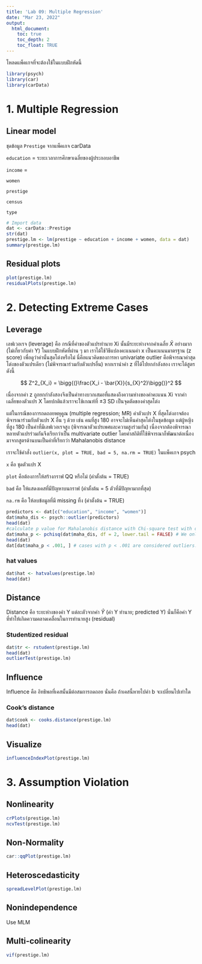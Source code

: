 ```yaml
---
title: 'Lab 09: Multiple Regression'
date: "Mar 23, 2022"
output:
  html_document:
    toc: true
    toc_depth: 2
    toc_float: TRUE
---
```


โหลดแพ็คเกจที่จะต้องใช้ในแบบฝึกหัดนี้

```r
library(psych)
library(car)
library(carData)
```

# 1. Multiple Regression

## Linear model

ชุดข้อมูล `Prestige` จากแพ็คเกจ carData

`education` = ระยะเวลาการศึกษาเฉลี่ยของผู้ประกอบอาชีพ

`income` =

`women`

`prestige`

`census`

`type`

```r
# Import data 
dat <- carData::Prestige
str(dat)
prestige.lm <- lm(prestige ~ education + income + women, data = dat)
summary(prestige.lm)
```

## Residual plots

```r
plot(prestige.lm)
residualPlots(prestige.lm)
```

# 2. Detecting Extreme Cases

## Leverage

เลฟเวอเรจ (leverage) คือ กรณีที่ค่าของตัวแปรทำนาย Xi นั้นมีระยะห่างจากค่าเฉลี่ย $\bar{X}$ อย่างมาก (ไม่เกี่ยวกับค่า Y) ในแบบฝึกหัดที่ผ่าน ๆ มา เราได้ใช้วิธีแปลงคะแนนค่า x เป็นคะแนนมาตรฐาน (z score) เพื่อดูว่าค่านั้นสุดโต่งหรือไม่ นี่คือแนวคิดของการหา univariate outlier คือพิจารณาค่าสุดโต่งของตัวแปรเดียว (ไม่พิจารณาร่วมกับตัวแปรอื่น) หากเรานำค่า z ที่ได้ไปยกกำลังสอง เราจะได้สูตรดังนี้

$$
Z^2_{X_i} = \bigg{(}\frac{X_i - \bar{X}}{s_{X}^2}\bigg{)}^2
$$

เนื่องจากค่า z ถูกยกกำลังสองจึงเป็นค่าทางบวกเสมอที่แสดงถึงความห่างของค่าคะแนน Xi จากค่าเฉลี่ยของตัวแปร X โดยปกติแล้วเราจะใช้เกณฑ์ที่ ±3 SD เป็นจุดตัดของค่าสุดโต่ง

แต่ในกรณีของการถดถอยพหุคูณ (multiple regression; MR) ค่าตัวแปร X ที่สุดโต่งอาจต้องพิจารณาร่วมกับตัวแปร X อื่น ๆ ด้วย เช่น คนที่สูง 180 อาจจะไม่เห็นค่าสุดโต่งในชุดข้อมูล แต่ผู้หญิงที่สูง 180 เป็นค่าที่มีเลฟเวอเรจสูง (พิจารณาตัวแปรเพศและความสูงร่วมกัน) เนื่องจากต้องพิจารณาหลายตัวแปรร่วมกันจึงเรียกว่าเป็น multivariate outlier โดยค่าสถิติที่ใช้พิจารณาก็พัฒนาต่อเนื่องมาจากสูตรด้านบนเป็นค่าที่เรียกว่า Mahalanobis distance

เราจะใช้คำสั่ง `outlier(x, plot = TRUE, bad = 5, na.rm = TRUE)` ในแพ็คเกจ psych

`x` คือ ชุดตัวแปร X

`plot` คือต้องการให้สร้างกราฟ QQ หรือไม่ (ค่าตั้งต้น = TRUE)

`bad` คือ ให้แสดงเคสที่มีปัญหาบนกราฟ (ค่าตั้งต้น = 5 ตัวที่มีปัญหามากที่สุด)

`na.rm` คือ ให้ลบข้อมูลที่มี missing ทิ้ง (ค่าตั้งต้น = TRUE)

```r
predictors <- dat[c("education", "income", "women")]
dat$maha_dis <- psych::outlier(predictors)
head(dat)
#calculate p value for Mahalanobis distance with Chi-square test with df = k- 1, where k = number of variables.
dat$maha_p <- pchisq(dat$maha_dis, df = 2, lower.tail = FALSE) # We only look for large MD. Therefore, only upper tail of distribution. 
head(dat)
dat[dat$maha_p < .001, ] # cases with p < .001 are considered outliers.
```

### hat values

```r
dat$hat <- hatvalues(prestige.lm)
head(dat)

```

## Distance

Distance คือ ระยะห่างของค่า Y แต่ละตัวจากค่า $\hat{Y}$ (ค่า Y ทำนาย; predicted Y) นั่นก็คือค่า Y ที่ทำให้เกิดความคลาดเคลื่อนในการทำนายสูง (residual)

### Studentized residual

```r
dat$tr <- rstudent(prestige.lm)
head(dat)
outlierTest(prestige.lm)
```

## Influence

Influence คือ อิทธิพลที่เคสนั้นมีต่อสมการถดถอย นั่นคือ ถ้าเคสนี้หายไปค่า b จะเปลี่ยนไปเท่าใด

### Cook's distance

```r
dat$cook <- cooks.distance(prestige.lm)
head(dat)
```

## Visualize

```r
influenceIndexPlot(prestige.lm)
```

# 3. Assumption Violation

## Nonlinearity

```r
crPlots(prestige.lm)
ncvTest(prestige.lm)
```

## Non-Normality

```r
car::qqPlot(prestige.lm)
```

## Heteroscedasticity

```r
spreadLevelPlot(prestige.lm)
```

## Nonindependence

Use MLM

## Multi-colinearity

```r
vif(prestige.lm)
```
